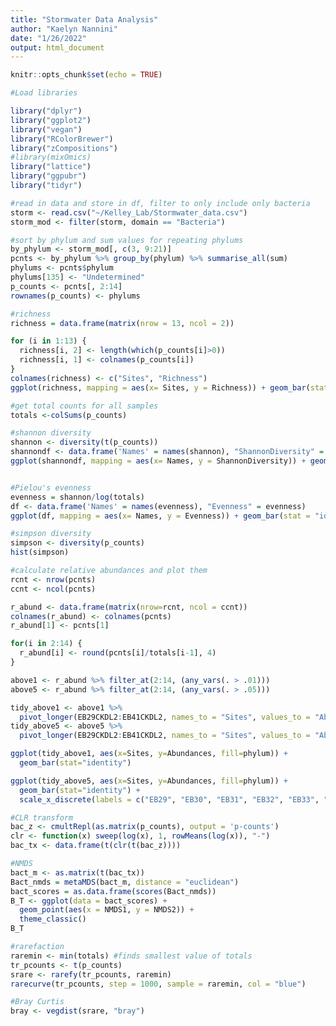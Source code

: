 ---
title: "Stormwater Data Analysis"
author: "Kaelyn Nannini"
date: "1/26/2022"
output: html_document
---

```{r setup, include=FALSE}
knitr::opts_chunk$set(echo = TRUE)
```

```{r Load libraries}

#Load libraries

library("dplyr")
library("ggplot2")
library("vegan")
library("RColorBrewer")
library("zCompositions")
#library(mixOmics)
library("lattice")
library("ggpubr")
library("tidyr")
```

```{r}

#read in data and store in df, filter to only include only bacteria
storm <- read.csv("~/Kelley_Lab/Stormwater_data.csv")
storm_mod <- filter(storm, domain == "Bacteria")

```


```{r}
#sort by phylum and sum values for repeating phylums
by_phylum <- storm_mod[, c(3, 9:21)]
pcnts <- by_phylum %>% group_by(phylum) %>% summarise_all(sum)
phylums <- pcnts$phylum
phylums[135] <- "Undetermined"
p_counts <- pcnts[, 2:14]
rownames(p_counts) <- phylums

#richness
richness = data.frame(matrix(nrow = 13, ncol = 2))

for (i in 1:13) { 
  richness[i, 2] <- length(which(p_counts[i]>0))
  richness[i, 1] <- colnames(p_counts[i]) 
}
colnames(richness) <- c("Sites", "Richness")
ggplot(richness, mapping = aes(x= Sites, y = Richness)) + geom_bar(stat = "identity")

#get total counts for all samples
totals <-colSums(p_counts)

#shannon diversity
shannon <- diversity(t(p_counts))
shannondf <- data.frame('Names' = names(shannon), "ShannonDiversity" = shannon)
ggplot(shannondf, mapping = aes(x= Names, y = ShannonDiversity)) + geom_bar(stat = "identity")


#Pielou's evenness
evenness = shannon/log(totals)
df <- data.frame('Names' = names(evenness), "Evenness" = evenness)
ggplot(df, mapping = aes(x= Names, y = Evenness)) + geom_bar(stat = "identity")

#simpson diversity
simpson <- diversity(p_counts)
hist(simpson)
```

```{r}
#calculate relative abundances and plot them
rcnt <- nrow(pcnts)
ccnt <- ncol(pcnts)

r_abund <- data.frame(matrix(nrow=rcnt, ncol = ccnt))
colnames(r_abund) <- colnames(pcnts)
r_abund[1] <- pcnts[1]

for(i in 2:14) {
  r_abund[i] <- round(pcnts[i]/totals[i-1], 4)
}

above1 <- r_abund %>% filter_at(2:14, (any_vars(. > .01)))
above5 <- r_abund %>% filter_at(2:14, (any_vars(. > .05)))

tidy_above1 <- above1 %>%
  pivot_longer(EB29CKDL2:EB41CKDL2, names_to = "Sites", values_to = "Abundances")
tidy_above5 <- above5 %>%   
  pivot_longer(EB29CKDL2:EB41CKDL2, names_to = "Sites", values_to = "Abundances")

ggplot(tidy_above1, aes(x=Sites, y=Abundances, fill=phylum)) +
  geom_bar(stat="identity")

ggplot(tidy_above5, aes(x=Sites, y=Abundances, fill=phylum)) +
  geom_bar(stat="identity") + 
  scale_x_discrete(labels = c("EB29", "EB30", "EB31", "EB32", "EB33", "EB34", "EB35", "EB36", "EB37", "EB38", "EB39", "EB40", "EB41"))

```


```{r}

#CLR transform
bac_z <- cmultRepl(as.matrix(p_counts), output = 'p-counts')
clr <- function(x) sweep(log(x), 1, rowMeans(log(x)), "-")
bac_tx <- data.frame(t(clr(t(bac_z))))

#NMDS
bact_m <- as.matrix(t(bac_tx))
Bact_nmds = metaMDS(bact_m, distance = "euclidean")
bact_scores = as.data.frame(scores(Bact_nmds))
B_T <- ggplot(data = bact_scores) +
  geom_point(aes(x = NMDS1, y = NMDS2)) + 
  theme_classic()
B_T
```

``` {r}
#rarefaction
raremin <- min(totals) #finds smallest value of totals
tr_pcounts <- t(p_counts)
srare <- rarefy(tr_pcounts, raremin)
rarecurve(tr_pcounts, step = 1000, sample = raremin, col = "blue")

#Bray Curtis
bray <- vegdist(srare, "bray")

```
